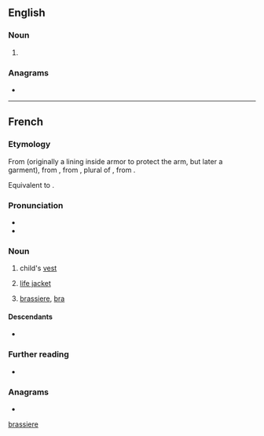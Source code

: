{{also|brassiere}}
==English==

===Noun===
{{en-noun}}

# {{alternative form of|en|brassiere}}

===Anagrams===
* {{anagrams|en|a=abeeirrss|brasserie}}

[[Category:English terms spelled with È|brassiere]]

----

==French==

===Etymology===
From {{inh|fr|fro|braciere}} (originally a lining inside armor to protect the arm, but later a garment), from {{m|fro|brace||arm}}, from {{der|fr|la|bracchia}}, plural of {{der|fr|la|bracchium}}, from {{der|fr|grc|βραχίων}}.

Equivalent to {{suffix|fr|bras|ière}}.

===Pronunciation===
* {{fr-IPA}}
* {{audio|fr|LL-Q150 (fra)-0x010C-brassière.wav|Audio}}

===Noun===
{{fr-noun|f}}

# child's [[vest]]
# {{lb|fr|nautical}} [[life jacket]]
# {{lb|fr|dated|outside|Quebec}} [[brassiere]], [[bra]]
#: {{syn|fr|soutien-gorge}}

====Descendants====
* {{desc|en|brassiere|bor=1}}

===Further reading===
* {{R:TLFi}}

===Anagrams===
* {{l|fr|brasserie}}